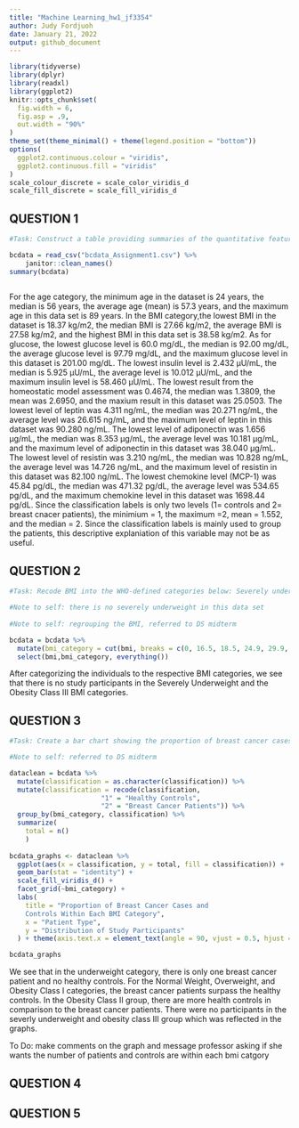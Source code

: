 ```yaml
---
title: "Machine Learning_hw1_jf3354"
author: Judy Fordjuoh
date: January 21, 2022
output: github_document
---
```


```r
library(tidyverse)
library(dplyr)
library(readxl)
library(ggplot2)
knitr::opts_chunk$set(
  fig.width = 6,
  fig.asp = .9,
  out.width = "90%"
)
theme_set(theme_minimal() + theme(legend.position = "bottom"))
options(
  ggplot2.continuous.colour = "viridis",
  ggplot2.continuous.fill = "viridis"
)
scale_colour_discrete = scale_color_viridis_d
scale_fill_discrete = scale_fill_viridis_d
```

## QUESTION 1
```r
#Task: Construct a table providing summaries of the quantitative features of the dataset. Summaries should include the mean, median, minimum value, and maximum value. If you are unable to construct a formatted table within R, you can print raw output, but then comment the output to identify the answer that was requested.

bcdata = read_csv("bcdata_Assignment1.csv") %>%
    janitor::clean_names()
summary(bcdata)
  
```
For the age category, the minimum age in the dataset is 24 years, the median is 56 years, the average age (mean) is 57.3 years, and the maximum age in this data set is 89 years. In the BMI category,the lowest BMI in the dataset is 18.37 kg/m2, the median BMI is 27.66 kg/m2, the average BMI is 27.58 kg/m2, and the highest BMI in this data set is 38.58 kg/m2. As for glucose, the lowest glucose level is 60.0 mg/dL, the median is 92.00 mg/dL, the average glucose level is 97.79 mg/dL, and the maximum glucose level in this dataset is 201.00 mg/dL. The lowest insulin level is 2.432 μU/mL, the median is 5.925 μU/mL, the average level is 10.012 μU/mL, and the maximum insulin level is 58.460 μU/mL. The lowest result from the homeostatic model assessment was 0.4674, the median was 1.3809, the mean was 2.6950, and the maxium result in this dataset was 25.0503. The lowest level of leptin was 4.311 ng/mL, the median was 20.271 ng/mL, the average level was 26.615 ng/mL, and the maximum level of leptin in this dataset was 90.280 ng/mL. The lowest level of adiponectin was 1.656 μg/mL, the median was 8.353 μg/mL, the average level was 10.181 μg/mL, and the maximum level of adiponectin in this dataset was 38.040 μg/mL. The lowest level of resistin was 3.210 ng/mL, the median was 10.828 ng/mL, the average level was 14.726 ng/mL, and the maximum level of resistin in this dataset was 82.100 ng/mL. The lowest chemokine level (MCP-1) was 45.84 pg/dL, the median was 471.32 pg/dL, the average level was 534.65 pg/dL, and the maximum chemokine level in this dataset was 1698.44 pg/dL. Since the classification labels is only two levels (1= controls and 2= breast cnacer patients), the minimium = 1, the maximum =2, mean = 1.552, and the median = 2. Since the classification labels is mainly used to group the patients, this descriptive explaniation of this variable may not be as useful.


## QUESTION 2
```r
#Task: Recode BMI into the WHO-defined categories below: Severely underweight - BMI less than 16.5kg/m^2, Underweight - BMI under 18.5 kg/m^2, Normal weight - BMI greater than or equal to 18.5 to 24.9 kg/m^2, Overweight – BMI greater than or equal to 25 to 29.9 kg/m^2, Obesity class I – BMI 30 to 34.9 kg/m^2, Obesity class II – BMI 35 to 39.9 kg/m^2, Obesity class III – BMI greater than or equal to 40 kg/m^2. 

#Note to self: there is no severely underweight in this data set
 
#Note to self: regrouping the BMI, referred to DS midterm

bcdata = bcdata %>%  
  mutate(bmi_category = cut(bmi, breaks = c(0, 16.5, 18.5, 24.9, 29.9, 34.9, 39.9, 50), labels = c("Severely Underweight","Under Weight", "Normal Weight","Overweight","Obesity Class  I","Obesity Class II", "Obesity Class III"))) %>%  
  select(bmi,bmi_category, everything()) 

```
After categorizing the individuals to the respective BMI categories, we see that there is no study participants in the Severely Underweight and the Obesity Class III BMI categories. 


## QUESTION 3
```r
#Task: Create a bar chart showing the proportion of breast cancer cases and controls within each BMI category

#Note to self: referred to DS midterm

dataclean = bcdata %>% 
  mutate(classification = as.character(classification)) %>%
  mutate(classification = recode(classification,
                       "1" = "Healthy Controls",
                       "2" = "Breast Cancer Patients")) %>% 
  group_by(bmi_category, classification) %>%
  summarize( 
    total = n()
    ) 
  
bcdata_graphs <- dataclean %>%
  ggplot(aes(x = classification, y = total, fill = classification)) +
  geom_bar(stat = "identity") +
  scale_fill_viridis_d() +
  facet_grid(~bmi_category) +
  labs(
    title = "Proportion of Breast Cancer Cases and 
    Controls Within Each BMI Category",
    x = "Patient Type",
    y = "Distribution of Study Participants"
  ) + theme(axis.text.x = element_text(angle = 90, vjust = 0.5, hjust = 1)) + theme(plot.title = element_text(hjust = 0.5)) + theme(legend.position = "bottom")

bcdata_graphs


```

We see that in the underweight category, there is only one breast cancer patient and no healthy controls. For the Normal Weight, Overweight, and Obesity Class I categories, the breast cancer patients surpass the healthy controls. In the Obesity Class II group, there are more health controls in comparison to the breast cancer patients. There were no participants in the severly underweight and obesity class III group which was reflected in the graphs.   

To Do: make comments on the graph and message professor asking if she wants the number of patients and controls are within each bmi catgory


## QUESTION 4
## QUESTION 5